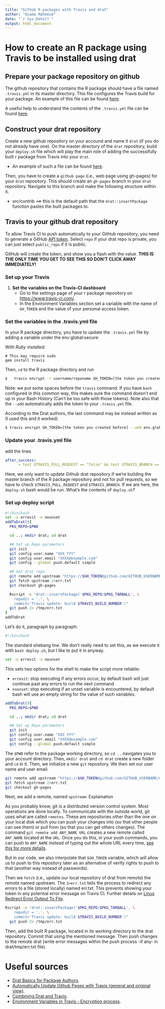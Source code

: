 ```yaml
---
title: "Github R packages with Travis and drat"
author: "Osama Mahmoud"
date: "`r Sys.Date()`"
output: html_document
---
```

# How to create an R package using Travis to be installed using drat

## Prepare your package repository on github

The github repository that contains the R package should have a file named `.travis.yml` in its master directory. This file configures the Travis build for your package. An example of this file can be found [here](https://github.com/Osmahmoud/essexBigdata/blob/master/.travis.yml).

A useful help to understand the contents of the `.travis.yml` file can be found [here](https://docs.travis-ci.com/user/languages/r).

## Construct your drat repository

Create a new github repository on your accound and name it `drat` (if you do not already have one). On the master directory of the `drat` repository, build your `deploy.sh` file which will play the main role of adding the successifully built r package from Travis into your `drat`.

  * An example of such a file can be found [here](https://github.com/Osmahmoud/drat/blob/master/deploy.sh).

Then, you have to create a `github page` (i.e., web page using gh-pages) for your `drat` repository. This should create an `gh-pages` branch in your `drat` repository. Navigate to this branch and make the following structure within it.

  * src/contrib ==> this is the default path that the `drat::insertPackage` function pastes the built packages to.

## Travis to your github drat repository

To allow Travis CI to push automatically to your GitHub repository, you need to generate a GitHub [API token](https://github.com/settings/tokens/new). Select `repo` if your drat repo is private, you can just select `public_repo` if it is public.

GitHub will create the token, and show you a flash with the value. **THIS IS THE ONLY TIME YOU GET TO SEE THIS SO DON'T CLICK AWAY IMMEDIATELY!**

### Set up your Travis
  
  1. **Set the variables on the Travis-CI dashboard**
      - Go to the settings page of your r package repository on [https://www.travis-ci.com/](https://www.travis-ci.com/).
      - In the Environment Variables section set a variable with the name of `GH_TOKEN` and the value of your personal access token.

### Set the variables in the .travis.yml file
In your R package directory, you have to update the `.travis.yml` file by adding a variable under the env:global:secure:

*With Ruby installed:*
```
# This may require sudo
gem install travis
```
Then, `cd` to the R package directory and run
```bash
$   travis encrypt -r username/reponame GH_TOKEN=[the token you created before] --add
```
Note:  we put some spaces before the `travis` command. If you have `bash` configured in this common way, this makes sure the command doesn't end up in your Bash History (Can't be too safe with those tokens). Note also that the `--add` automatically adds the token to your `.travis.yml` file.

According to the Drat authors, the last command may be instead written as (I used this and it worked)
```bash
$ travis encrypt GH_TOKEN=[the token you created before] --add env.global
```
### Update your .travis.yml file

add the lines

```yaml
after_success:
      - test $TRAVIS_PULL_REQUEST == "false" && test $TRAVIS_BRANCH == "master" && bash deploy.sh
```
Here, we only want to update Github drat repository if we're building the master branch of the R package repository and not for pull requests, so we have to check `$TRAVIS_PULL_REQUEST` and `$TRAVIS_BRANCH`. If we are here, the `deploy.sh` bash would be run. What's the contents of `deploy.sh`?

### Set up deploy script

```bash
#!/bin/bash
set -o errexit -o nounset
addToDrat(){
  PKG_REPO=$PWD

  cd ..; mkdir drat; cd drat

  ## Set up Repo parameters
  git init
  git config user.name "XXX YYY"
  git config user.email "XXXX@example.com"
  git config --global push.default simple

  ## Get drat repo
  git remote add upstream "https://$GH_TOKEN@github.com/GITHUB_USERNAME/drat.git"
  git fetch upstream 2>err.txt
  git checkout gh-pages

  Rscript -e "drat::insertPackage('$PKG_REPO/$PKG_TARBALL', \
    repodir = '.', \
    commit='Travis update: build $TRAVIS_BUILD_NUMBER')"
  git push 2> /tmp/err.txt
}
addToDrat
```
Let's do it, paragraph by paragraph:

```bash
#!/bin/bash
```

The standard shebang line. We don't really need to set this, as we execute it
with `bash deploy.sh`, but I like to put it in anyway.

```bash
set -o errexit -o nounset
```

This sets two options for the shell to make the script more reliable:

- `errexit`: stop executing if any errors occur, by default bash will just
  continue past any errors to run the next command
- `nounset`: stop executing if an unset variable is encountered, by default
  bash will use an empty string for the value of such variables.

```bash
addToDrat(){
  PKG_REPO=$PWD

  cd ..; mkdir drat; cd drat

  ## Set up Repo parameters
  git init
  git config user.name "XXX YYY"
  git config user.email "XXXX@example.com"
  git config --global push.default simple
```

The `$PWD` refer to the package working directory, so `cd ..` navigates you to your account directory. Then, `mkdir drat` and `cd drat` create a new folder and `cd` in it. Then, we initialize a new `git` repository. We then set our user name and user email. 

```bash
git remote add upstream "https://$GH_TOKEN@github.com/GITHUB_USERNAME/drat.git"
git fetch upstream 2>err.txt
git checkout gh-pages
```
Next, we add a remote, named `upstream`: Explaination

As you probably know, git is a distributed version control system. Most operations are done locally. To communicate with the outside world, git uses what are called `remotes`. These are repositories other than the one on your local disk which you can push your changes into (so that other people can see them) or pull from (so that you can get others changes). The command `git remote add ANY_NAME URL` creates a new remote called `ANY_NAME` located at the `URL`. Once you do this, in your push commands, you can push to `ANY_NAME` instead of typing out the whole URL every time, [see this for more details](https://git-scm.com/book/en/v2/Git-Basics-Working-with-Remotes).

But in our code, we also interpolate that `$GH_TOKEN` variable, which will allow us to push to this repository later as an alternative of verify rights to push to that (another way instead of passwords).

Then we `fetch` (i.e., update our local repository of drat from remote) the remote named upstream. The `2>err.txt` tells the process to redirect any errors to a file (stored locally) named err.txt. This prevents showing your token in any potential error message on Travis CI. Further details on [Linux Redirect Error Output To File](http://www.cyberciti.biz/faq/linux-redirect-error-output-to-file/).

```bash
Rscript -e "drat::insertPackage('$PKG_REPO/$PKG_TARBALL', \
    repodir = '.', \
    commit='Travis update: build $TRAVIS_BUILD_NUMBER')"
  git push 2> /tmp/err.txt
```

Then, add the built R package, located in its working directory to the drat repository. Commit that using the mentioned message. Then push changes to the remote drat (write error messages within the push process -if any- in drat/tmp/err.txt file).

# Useful sources
  * [Drat Basics for Package Authors](http://eddelbuettel.github.io/drat/DratForPackageAuthors.html).
  * [Automatically Update Github Pages with Travis (general and original view)](https://github.com/steveklabnik/automatically_update_github_pages_with_travis_example).
  * [Combining Drat and Travis](https://github.com/eddelbuettel/drat/blob/master/vignettes/CombiningDratAndTravis.Rmd).
  * [Environment Variables in Travis - Encryption process](https://docs.travis-ci.com/user/environment-variables/).
